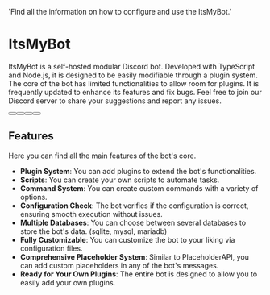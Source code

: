 

  'Find all the information on how to configure and use the ItsMyBot.'

# ItsMyBot 

ItsMyBot is a self-hosted modular Discord bot. Developed with TypeScript and Node.js, it is designed to be easily modifiable through a plugin system. The core of the bot has limited functionalities to allow room for plugins. It is frequently updated to enhance its features and fix bugs. Feel free to join our Discord server to share your suggestions and report any issues.

<div className="not-prose mb-16 mt-6 flex flex-wrap gap-3">
  <Button href="https://builtbybit.com/resources/24369/" arrow="right" children="Purchase" />
  <Button href="https://builtbybit.com/ItsMyBot" children="Plugins Store" variant="outline" />
  <Button href="https://github.com/itsme-to/ItsMyBot" children="Source" variant="outline" />
  <Button href="https://discord.gg/itsme-to" children="Support" variant="outline" />
</div>

## Features
Here you can find all the main features of the bot's core.

- **Plugin System**: You can add plugins to extend the bot's functionalities.
- **Scripts**: You can create your own scripts to automate tasks.
- **Command System**: You can create custom commands with a variety of options.
- **Configuration Check**: The bot verifies if the configuration is correct, ensuring smooth execution without issues.
- **Multiple Databases**: You can choose between several databases to store the bot's data. (sqlite, mysql, mariadb)
- **Fully Customizable**: You can customize the bot to your liking via configuration files.
- **Comprehensive Placeholder System**: Similar to PlaceholderAPI, you can add custom placeholders in any of the bot's messages.
- **Ready for Your Own Plugins**: The entire bot is designed to allow you to easily add your own plugins.
